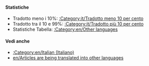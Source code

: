 {{en/Bilingual box| It
| Questa pagina è un indice di differenti '''articoli che stanno venendo tradotti in italiano''' nel wiki OpenTTD.<br/>Articoli con i modelli {{en/s|Traduzione/It}} e {{en/s|In attesa di traduzione/It}} sono automaticamente inclusi in questa categoria.
| ''This page provides an index for a wide range of '''articles are being translated into Italian''' in OpenTTD Wiki.<br/>Articles with {{en/s|Traduzione/It}} and {{en/s|In attesa di traduzione/It}} templates automatically go here.''}}

====Statistiche====
*Tradotto meno i 10%: [[:Category:it/Tradotto meno 10 per cento]]
*Tradotto tra il 10 e 99%: [[:Category:it/Tradotto più 10 per cento]]
*Statistiche Tabella: [[:Category:en/Other languages]]

====Vedi anche====
*[[:Category:en/Italian (Italiano)]]
*[[en/Articles are being translated into other languages]]